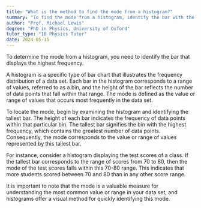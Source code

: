 ```yaml
---
title: "What is the method to find the mode from a histogram?"
summary: "To find the mode from a histogram, identify the bar with the highest frequency."
author: "Prof. Michael Lewis"
degree: "PhD in Physics, University of Oxford"
tutor_type: "IB Physics Tutor"
date: 2024-05-15
---
```


To determine the mode from a histogram, you need to identify the bar that displays the highest frequency.

A histogram is a specific type of bar chart that illustrates the frequency distribution of a data set. Each bar in the histogram corresponds to a range of values, referred to as a bin, and the height of the bar reflects the number of data points that fall within that range. The mode is defined as the value or range of values that occurs most frequently in the data set.

To locate the mode, begin by examining the histogram and identifying the tallest bar. The height of each bar indicates the frequency of data points within that particular bin. The tallest bar signifies the bin with the highest frequency, which contains the greatest number of data points. Consequently, the mode corresponds to the value or range of values represented by this tallest bar.

For instance, consider a histogram displaying the test scores of a class. If the tallest bar corresponds to the range of scores from $70$ to $80$, then the mode of the test scores falls within this $70$-$80$ range. This indicates that more students scored between $70$ and $80$ than in any other score range.

It is important to note that the mode is a valuable measure for understanding the most common value or range in your data set, and histograms offer a visual method for quickly identifying this mode.
    